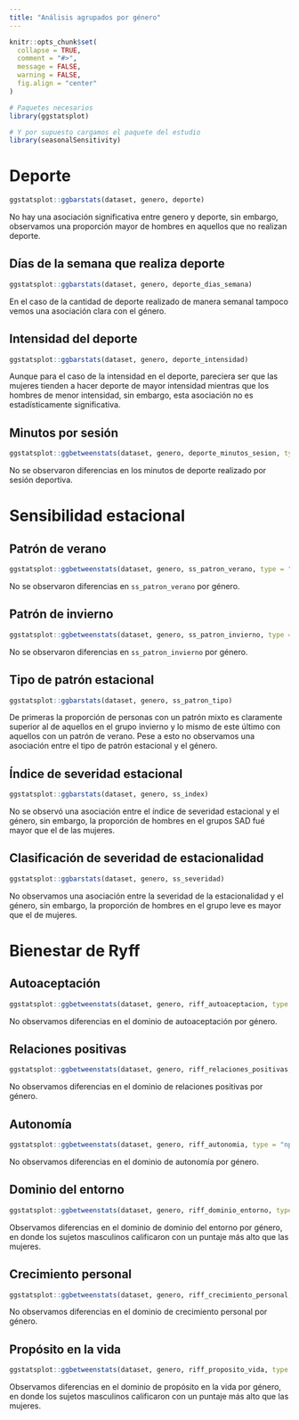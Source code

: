 ```yaml
---
title: "Análisis agrupados por género"
---
```


```r
knitr::opts_chunk$set(
  collapse = TRUE,
  comment = "#>",
  message = FALSE,
  warning = FALSE,
  fig.align = "center"
)
```

```r
# Paquetes necesarios
library(ggstatsplot)

# Y por supuesto cargamos el paquete del estudio
library(seasonalSensitivity)
```

# Deporte

```r
ggstatsplot::ggbarstats(dataset, genero, deporte)
```

No hay una asociación significativa entre genero y deporte, sin embargo, observamos una proporción mayor de hombres en aquellos que no realizan deporte.

## Días de la semana que realiza deporte

```r
ggstatsplot::ggbarstats(dataset, genero, deporte_dias_semana)
```

En el caso de la cantidad de deporte realizado de manera semanal tampoco vemos una asociación clara con el género.

## Intensidad del deporte

```r
ggstatsplot::ggbarstats(dataset, genero, deporte_intensidad)
```

Aunque para el caso de la intensidad en el deporte, pareciera ser que las mujeres tienden a hacer deporte de mayor intensidad mientras que los hombres de menor intensidad, sin embargo, esta asociación no es estadísticamente significativa.

## Minutos por sesión

```r
ggstatsplot::ggbetweenstats(dataset, genero, deporte_minutos_sesion, type = "np")
```

No se observaron diferencias en los minutos de deporte realizado por sesión deportiva.

# Sensibilidad estacional

## Patrón de verano

```r
ggstatsplot::ggbetweenstats(dataset, genero, ss_patron_verano, type = "np")
```

No se observaron diferencias en `ss_patron_verano` por género.

## Patrón de invierno

```r
ggstatsplot::ggbetweenstats(dataset, genero, ss_patron_invierno, type = "np")
```

No se observaron diferencias en `ss_patron_invierno` por género.

## Tipo de patrón estacional

```r
ggstatsplot::ggbarstats(dataset, genero, ss_patron_tipo)
```

De primeras la proporción de personas con un patrón mixto es claramente superior al de aquellos en el grupo invierno y lo mismo de este último con aquellos con un patrón de verano. Pese a esto no observamos una asociación entre el tipo de patrón estacional y el género.

## Índice de severidad estacional

```r
ggstatsplot::ggbarstats(dataset, genero, ss_index)
```

No se observó una asociación entre el índice de severidad estacional y el género, sin embargo, la proporción de hombres en el grupos SAD fué mayor que el de las mujeres.

## Clasificación de severidad de estacionalidad

```r
ggstatsplot::ggbarstats(dataset, genero, ss_severidad)
```

No observamos una asociación entre la severidad de la estacionalidad y el género, sin embargo, la proporción de hombres en el grupo leve es mayor que el de mujeres.

# Bienestar de Ryff

## Autoaceptación

```r
ggstatsplot::ggbetweenstats(dataset, genero, riff_autoaceptacion, type = "np")
```

No observamos diferencias en el dominio de autoaceptación por género.

## Relaciones positivas

```r
ggstatsplot::ggbetweenstats(dataset, genero, riff_relaciones_positivas, type = "np")
```

No observamos diferencias en el dominio de relaciones positivas por género.

## Autonomía

```r
ggstatsplot::ggbetweenstats(dataset, genero, riff_autonomia, type = "np")
```

No observamos diferencias en el dominio de autonomía por género.

## Dominio del entorno

```r
ggstatsplot::ggbetweenstats(dataset, genero, riff_dominio_entorno, type = "np")
```

Observamos diferencias en el dominio de dominio del entorno por género, en donde los sujetos masculinos calificaron con un puntaje más alto que las mujeres.

## Crecimiento personal

```r
ggstatsplot::ggbetweenstats(dataset, genero, riff_crecimiento_personal, type = "np")
```

No observamos diferencias en el dominio de crecimiento personal por género.

## Propósito en la vida

```r
ggstatsplot::ggbetweenstats(dataset, genero, riff_proposito_vida, type = "np")
```

Observamos diferencias en el dominio de propósito en la vida por género, en donde los sujetos masculinos calificaron con un puntaje más alto que las mujeres.
